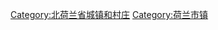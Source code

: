 {{Commonscat|Municipalities in North Holland}}

[[Category:北荷兰省城镇和村庄|Category:北荷兰省城镇和村庄]]
[[Category:荷兰市镇|Category:荷兰市镇]]